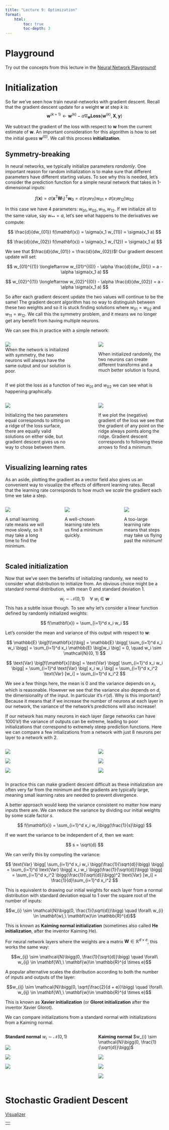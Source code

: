 ```yaml
---
title: "Lecture 9: Optimization"
format:
    html:
        toc: true
        toc-depth: 3
---
```


# Playground

Try out the concepts from this lecture in the [Neural Network Playground!](https://cs152-neural-networks-fall-2023.github.io/playground)

# Initialization

So far we've seen how train neural-networks with gradient descent. Recall that the gradient descent update for a weight $\mathbf{w}$ at step $k$ is: $$ \mathbf{w}^{(k+1)} \longleftarrow \mathbf{w}^{(k)} - \alpha \nabla_{\mathbf{w}} \textbf{Loss}(\mathbf{w}^{(k)}, \mathbf{X}, \mathbf{y})$$

We subtract the gradient of the loss with respect to $\mathbf{w}$ from the current estimate of $\mathbf{w}$. An important consideration for this algorithm is how to set the initial guess $\mathbf{w}^{(0)}$. We call this process **initialization**.

## Symmetry-breaking

In neural networks, we typically initialize parameters *randomly*. One important reason for random initialization is to make sure that different parameters have different starting values. To see why this is needed, let's consider the prediction function for a simple neural network that takes in 1-dimensional inputs:

$$
f(\mathbf{x}) = \sigma(\mathbf{x}^T\mathbf{W}_1)^T\mathbf{w}_0=\sigma(x_1 w_{11}) w_{01} +\sigma (x_1 w_{12})w_{02}
$$

In this case we have 4 parameters: $w_{01}, w_{02}, w_{11}, w_{12}$. If we initialize all to the same value, say $w_{**} = a$, let's see what happens to the derivatives we compute:

$$
\frac{d}{dw_{01}} f(\mathbf{x}) = \sigma(x_1 w_{11}) = \sigma(x_1 a)
$$

$$
\frac{d}{dw_{02}} f(\mathbf{x}) = \sigma(x_1 w_{12}) = \sigma(x_1 a)
$$

We see that $\frac{d}{dw_{01}} = \frac{d}{dw_{02}}$! Our gradient descent update will set:

$$
w_{01}^{(1)} \longleftarrow w_{01}^{(0)} - \alpha \frac{d}{dw_{01}} = a - \alpha \sigma(x_1 a)
$$

$$
w_{02}^{(1)} \longleftarrow w_{02}^{(0)} - \alpha \frac{d}{dw_{02}} = a - \alpha \sigma(x_1 a)
$$

So after each gradient descent update the two values will continue to be the same! The gradient decent algorithm has no way to distinguish between these two weights and so it is stuck finding solutions where $w_{01} = w_{02}$ and $w_{11}=w_{12}$. We call this the symmetry problem, and it means we no longer get any benefit from having multiple neurons.

We can see this in practice with a simple network:

::: columns
::: {.column width="45%"}
![](images/paste-1.png)\
When the network is initialized with symmetry, the two neurons will always have the same output and our solution is poor.
:::

::: {.column width="10%"}
:::

::: {.column width="45%"}
![](images/paste-2.png)

When initialized randomly, the two neurons can create different transforms and a much better solution is found.
:::
:::

If we plot the loss as a function of two $w_{01}$ and $w_{02}$ we can see what is happening graphically.

::: columns
::: {.column width="45%"}
![](images/paste-3.png)

Initializing the two parameters equal corresponds to sitting on a ridge of the loss surface, there are equally valid solutions on either side, but gradient descent gives us no way to chose between them.
:::

::: {.column width="10%"}
:::

::: {.column width="45%"}
![](images/paste-6.png)

If we plot the (negative) gradient of the loss we see that the gradient of any point on the ridge always points along the ridge. Gradient descent corresponds to following these arrows to find a minimum.
:::
:::

## Visualizing learning rates

As an aside, plotting the gradient as a vector field also gives us an convenient way to visualize the effects of different learning rates. Recall that the learning rate corresponds to how much we *scale* the gradient each time we take a step.

::: columns
::: {.column width="30%"}
![](images/paste-11.png)

A small learning rate means we will move slowly, so It may take a long time to find the minimum.
:::

::: {.column width="5%"}
:::

::: {.column width="30%"}
![](images/paste-10.png)

A well-chosen learning rate lets us find a minimum quickly.
:::

::: {.column width="5%"}
:::

::: {.column width="30%"}
![](images/paste-13.png)

A too-large learning rate means that steps may take us flying past the minimum!
:::
:::

## Scaled initialization

Now that we've seen the benefits of initializing randomly, we need to consider what distribution to initialize from. An obvious choice might be a standard normal distribution, with mean $0$ and standard deviation $1$.

$$w_{i} \sim \mathcal{N}(0, 1) \quad \forall\ w_{i} \in \mathbf{w}$$This has a subtle issue though. To see why let's consider a linear function defined by randomly initialized weights:

$$
f(\mathbf{x}) = \sum_{i=1}^d x_i w_i
$$

Let's consider the mean and variance of this output with respect to $\mathbf{w}$:

$$
\mathbb{E} \big[f(\mathbf{x})\big] = \mathbb{E} \bigg[  \sum_{i=1}^d x_i w_i \bigg] =   \sum_{i=1}^d x_i \mathbb{E} \big[w_i \big] = 0, \quad w_i \sim \mathcal{N}(0, 1)
$$

$$
\text{Var} \big[f(\mathbf{x})\big] = \text{Var}  \bigg[  \sum_{i=1}^d x_i w_i \bigg] =   \sum_{i=1}^d \text{Var} \big[ x_i w_i \big] = \sum_{i=1}^d x_i^2 \text{Var} [w_i] = \sum_{i=1}^d x_i^2 
$$

We see a few things here, the mean is $0$ and the variance depends on $x_i$, which is reasonable. However we see that the variance also depends on $d$, the dimensionality of the input. In particular it's $\mathcal{O}(d)$. Why is this important? Because it means that if we increase the number of neurons at each layer in our network, the variance of the network's predictions will also increase!

If our network has many neurons in each layer (large networks can have 1000's!) the variance of outputs can be extreme, leading to poor initializations that correspond to extremely steep prediction functions. Here we can compare a few intializations from a network with just 8 neurons per layer to a network with 2.

::: columns
::: {.column width="45%"}
![](images/paste-14.png)

![](images/paste-15.png)

![](images/paste-16.png)
:::

::: {.column width="10%"}
:::

::: {.column width="45%"}
![](images/paste-17.png)

![](images/paste-18.png)

![](images/paste-19.png)
:::
:::

In practice this can make gradient descent difficult as these initialization are often very far from the minimum and the gradients are typically large, meaning small learning rates are needed to prevent divergence.

A better approach would keep the variance consistent no matter how many inputs there are. We can reduce the variance by dividing our initial weights by some scale factor $s$.

$$
f(\mathbf{x}) = \sum_{i=1}^d x_i w_i\bigg(\frac{1}{s}\bigg)
$$

If we want the variance to be independent of $d$, then we want:

$$
s = \sqrt{d}
$$

We can verify this by computing the variance:

$$
\text{Var}  \bigg[  \sum_{i=1}^d x_i w_i \bigg(\frac{1}{\sqrt{d}}\bigg) \bigg] =   \sum_{i=1}^d \text{Var} \bigg[ x_i w_i \bigg(\frac{1}{\sqrt{d}}\bigg) \bigg] = \sum_{i=1}^d x_i^2 \bigg(\frac{1}{\sqrt{d}}\bigg)^2 \text{Var} [w_i] = \frac{1}{d}\sum_{i=1}^d x_i^2 
$$

This is equivalent to drawing our initial weights for each layer from a normal distribution with standard deviation equal to 1 over the square root of the number of inputs:

$$w_{i} \sim \mathcal{N}\bigg(0, \frac{1}{\sqrt{d}}\bigg) \quad \forall\ w_{i} \in \mathbf{w},\ \mathbf{w}\in \mathbb{R}^{d}$$

This is known as **Kaiming normal initialization** (sometimes also called **He initialization**, after the inventor Kaiming He).

For neural network layers where the weights are a matrix $\mathbf{W} \in \mathbb{R}^{d \times e}$, this works the same way:

$$w_{ij} \sim \mathcal{N}\bigg(0, \frac{1}{\sqrt{d}}\bigg) \quad \forall\ w_{ij} \in \mathbf{W},\ \mathbf{w}\in \mathbb{R}^{d \times e}$$

A popular alternative scales the distribution according to both the number of inputs and outputs of the layer:

$$w_{ij} \sim \mathcal{N}\bigg(0, \sqrt{\frac{2}{d + e}}\bigg) \quad \forall\ w_{ij} \in \mathbf{W},\ \mathbf{w}\in \mathbb{R}^{d \times e}$$

This is known as **Xavier initialization** (or **Glorot initialization** after the inventor Xavier Glorot).

We can compare initializations from a standard normal with initializations from a Kaiming normal.

::: columns
::: {.column width="45%"}
**Standard normal** $w_{i} \sim \mathcal{N}\bigg(0, 1\bigg)$

![](images/paste-14.png)

![](images/paste-15.png)

![](images/paste-16.png)
:::

::: {.column width="10%"}
:::

::: {.column width="45%"}
**Kaiming normal** $w_{i} \sim \mathcal{N}\bigg(0, \frac{1}{\sqrt{d}}\bigg)$

![](images/paste-24.png)

![](images/paste-25.png)

![](images/paste-26.png)
:::
:::

# Stochastic Gradient Descent

[Visualizer](./viz.qmd)

|     |
|-----|
|     |